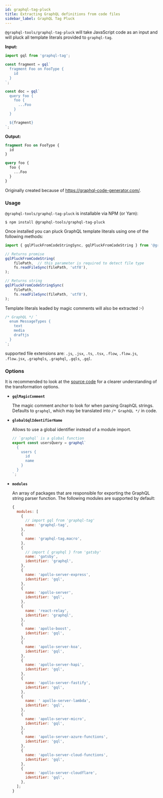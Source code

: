 ```yaml
---
id: graphql-tag-pluck
title: Extracting GraphQL definitions from code files
sidebar_label: GraphQL Tag Pluck
---
```


`@graphql-tools/graphql-tag-pluck` will take JavaScript code as an input and will pluck all template literals provided to `graphql-tag`.

**Input:**

```js
import gql from 'graphql-tag';

const fragment = gql`
  fragment Foo on FooType {
    id
  }
`;

const doc = gql`
  query foo {
    foo {
      ...Foo
    }
  }

  ${fragment}
`;
```

**Output:**

```graphql
fragment Foo on FooType {
  id
}

query foo {
  foo {
    ...Foo
  }
}
```

Originally created because of https://graphql-code-generator.com/.

### Usage

`@graphql-tools/graphql-tag-pluck` is installable via NPM (or Yarn):

    $ npm install @graphql-tools/graphql-tag-pluck

Once installed you can pluck GraphQL template literals using one of the following methods:

```js
import { gqlPluckFromCodeStringSync, gqlPluckFromCodeString } from '@graphql-tools/graphql-tag-pluck';

// Returns promise
gqlPluckFromCodeString(
    filePath,  // this parameter is required to detect file type
    fs.readFileSync(filePath, 'utf8'),
);

// Returns string
gqlPluckFromCodeStringSync(
    filePath,
    fs.readFileSync(filePath, 'utf8'),
);
```

Template literals leaded by magic comments will also be extracted :-)

```js
/* GraphQL */ `
  enum MessageTypes {
    text
    media
    draftjs
  }
`;
```

supported file extensions are: `.js`, `.jsx`, `.ts`, `.tsx`, `.flow`, `.flow.js`, `.flow.jsx`, `.graphqls`, `.graphql`, `.gqls`, `.gql`.

### Options

It is recommended to look at the [source code](https://github.com/ardatan/graphql-tools/blob/master/packages/graphql-tag-pluck/src/visitor.ts) for a clearer understanding of the transformation options.

- **`gqlMagicComment`**

  The magic comment anchor to look for when parsing GraphQL strings. Defaults to `graphql`, which may be translated into `/* GraphQL */` in code.

- **`globalGqlIdentifierName`**

  Allows to use a global identifier instead of a module import.

  ```js
  // `graphql` is a global function
  export const usersQuery = graphql`
    {
      users {
        id
        name
      }
    }
  `;
  ```

- **`modules`**

  An array of packages that are responsible for exporting the GraphQL string parser function. The following modules are supported by default:

  ```js
  {
    modules: [
      {
        // import gql from 'graphql-tag'
        name: 'graphql-tag',
      },
      {
        name: 'graphql-tag.macro',
      },
      {
        // import { graphql } from 'gatsby'
        name: 'gatsby',
        identifier: 'graphql',
      },
      {
        name: 'apollo-server-express',
        identifier: 'gql',
      },
      {
        name: 'apollo-server',
        identifier: 'gql',
      },
      {
        name: 'react-relay',
        identifier: 'graphql',
      },
      {
        name: 'apollo-boost',
        identifier: 'gql',
      },
      {
        name: 'apollo-server-koa',
        identifier: 'gql',
      },
      {
        name: 'apollo-server-hapi',
        identifier: 'gql',
      },
      {
        name: 'apollo-server-fastify',
        identifier: 'gql',
      },
      {
        name: ' apollo-server-lambda',
        identifier: 'gql',
      },
      {
        name: 'apollo-server-micro',
        identifier: 'gql',
      },
      {
        name: 'apollo-server-azure-functions',
        identifier: 'gql',
      },
      {
        name: 'apollo-server-cloud-functions',
        identifier: 'gql',
      },
      {
        name: 'apollo-server-cloudflare',
        identifier: 'gql',
      },
    ];
  }
  ```
